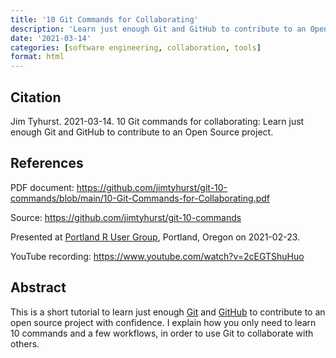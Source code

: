 ```yaml
---
title: '10 Git Commands for Collaborating'
description: 'Learn just enough Git and GitHub to contribute to an Open Source project.'
date: '2021-03-14'
categories: [software engineering, collaboration, tools]
format: html
---
```


## Citation

Jim Tyhurst. 2021-03-14.
10 Git commands for collaborating:
Learn just enough Git and GitHub to contribute to an Open Source project.

## References

PDF document: [https://github.com/jimtyhurst/git-10-commands/blob/main/10-Git-Commands-for-Collaborating.pdf](https://github.com/jimtyhurst/git-10-commands/blob/main/10-Git-Commands-for-Collaborating.pdf)

Source: [https://github.com/jimtyhurst/git-10-commands](https://github.com/jimtyhurst/git-10-commands)

Presented at [Portland R User Group](https://www.meetup.com/portland-r-user-group/events/276194867/),
Portland, Oregon on 2021-02-23.

YouTube recording: [https://www.youtube.com/watch?v=2cEGTShuHuo](https://www.youtube.com/watch?v=2cEGTShuHuo)

## Abstract

This is a short tutorial to learn just enough [Git](https://git-scm.com/)
and [GitHub](https://github.com/) to contribute to
an open source project with confidence. I explain how you only need to learn
10 commands and a few workflows, in order to use Git to collaborate with others.
